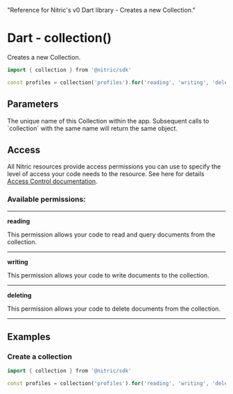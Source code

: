   "Reference for Nitric's v0 Dart library - Creates a new Collection."

# Dart - collection()

Creates a new Collection.

```dart
import { collection } from '@nitric/sdk'

const profiles = collection('profiles').for('reading', 'writing', 'deleting')
```

## Parameters

<Properties>
  <Property name="name" required type="string">
    The unique name of this Collection within the app. Subsequent calls to
    `collection` with the same name will return the same object.
  </Property>
</Properties>

## Access

All Nitric resources provide access permissions you can use to specify the level of access your code needs to the resource. See here for details [Access Control documentation](/assets/access-control).

### Available permissions:

---

**reading**

This permission allows your code to read and query documents from the collection.

---

**writing**

This permission allows your code to write documents to the collection.

---

**deleting**

This permission allows your code to delete documents from the collection.

---

## Examples

### Create a collection

```dart
import { collection } from '@nitric/sdk'

const profiles = collection('profiles').for('reading', 'writing', 'deleting')
```
